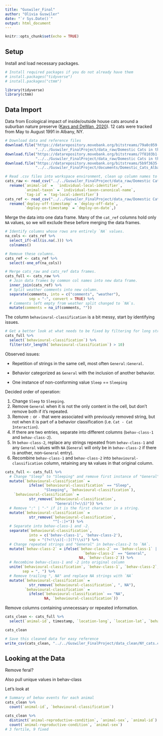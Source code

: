 ```yaml
---
title: "Guswiler_Final"
author: "Olivia Guswiler"
date: "`r Sys.Date()`"
output: html_document
---
```


```r
knitr::opts_chunk$set(echo = TRUE)
```

## Setup

Install and load necessary packages.

```r
# Install required packages if you do not already have them
# install.packages("tidyverse")
# install.packages("ctmm")

library(tidyverse)
library(ctmm)
```

## Data Import

Data from Ecological impact of inside/outside house cats around a suburban nature preserve ([Kays and DeWan, 2020](https://www.doi.org/10.5441/001/1.s6t84pb5)). 12 cats were tracked from May to August 1991 in Albany, NY.

```r
# Download data and reference files
download.file("https://datarepository.movebank.org/bitstreams/79a0c059-a4ec-4ee9-b452-4d92f26a9527/download",
              "../../Guswiler_FinalProject/data_raw/Domestic Cats in the Albany Pine Bush, New York.csv")
download.file("https://datarepository.movebank.org/bitstreams/7f8103b1-5a42-4f3c-8ff0-32bc97fb22b0/download",
              "../../Guswiler_FinalProject/data_raw/Domestic Cats in the Albany Pine Bush, New York-reference-data.csv")
download.file("https://datarepository.movebank.org/bitstreams/5b9f3635-cb70-4171-9dc9-42ec9c8a25c0/download",
              "../../Guswiler_FinalProject/documents/Domestic_Cats_Albany_README.txt")

# Read .csv files into workspace environment, clean up column names to match README.txt file descriptions
cats_raw <- read_csv("../../Guswiler_FinalProject/data_raw/Domestic Cats in the Albany Pine Bush, New York.csv") %>% 
  rename(`animal-id` =  `individual-local-identifier`,
         `animal-taxon` = `individual-taxon-canonical-name`,
         `tag-id` = `tag-local-identifier`)
cats_ref <- read_csv("../../Guswiler_FinalProject/data_raw/Domestic Cats in the Albany Pine Bush, New York-reference-data.csv") %>% 
  rename(`deploy-off-timestamp` = `deploy-off-date`,
         `deploy-on-timestamp` = `deploy-on-date`,)
```

Merge the data into one data frame. Many of the `cat_ref` columns hold only `NA` values, so we will exclude these before merging the data frames.

```r
# Identify columns whose rows are entirely `NA` values.
na_cols <- cats_ref %>%
  select_if(~all(is.na(.))) %>%
  colnames()

# Remove these columns.
cats_ref <- cats_ref %>%
  select(-one_of(na_cols))

# Merge cats_raw and cats_ref data frames.
cats_full <- cats_raw %>%
  # Join data frames by common col names into new data frame.
  inner_join(cats_ref) %>% 
  # Split weather comments into new column.
  separate(comments, into = c("comments", "weather"),
           sep = "-", convert = TRUE) %>% 
  # Comments left empty from weather split changed to `NA`s.
  mutate(comments = na_if(comments, ""))
```

The column `behavioural-classification` is a bit messy, start by identifying issues.

```r
# Get a better look at what needs to be fixed by filtering for long strings.
cats_full %>% 
  select(`behavioural-classification`) %>% 
  filter(str_length(`behavioural-classification`) > 10)
```

Observed issues:

-   Repetition of strings in the same cell, most often `General:General`.

-   Behavior categorized as `General` with the inclusion of another behavior.

-   One instance of non-conforming value `Sleep` == `Sleeping`

Decided order of operation:

1.  Change `Sleep` to `Sleeping`.
2.  Remove `General` when it is not the only content in the cell, but don't remove both if it's repeated.
3.  Remove `:` or `-` that were associated with previously removed string, but not when it is part of a behavior classification (i.e. `Cat - Cat Interaction`).
4.  If there are two entries, separate into different columns (`behav-class-1` and `behav-class-2`).
5.  In `behav-class-2`, replace any strings repeated from `behav-class-1` and any `General` values with `NA` (`General` will only be in `behav-class-2` if there is another, non-`General` entry).
6.  Recombine `behav-class-1` and `behav-class-2` into `behavioural-classification` column, retaining any `NA` values in that original column.

```r
cats_full <- cats_full %>%
  # Change "Sleep" to "Sleeping" and remove first instance of "General" only in strings where it is not the only content.
  mutate(`behavioural-classification` =
           ifelse(`behavioural-classification` == "Sleep",
                  "Sleeping", `behavioural-classification`),
    `behavioural-classification` =
           str_remove(`behavioural-classification`,
                       "General(?=\\S)")) %>% 
  # Remove ":" | "-" if it is the first character in a string.
  mutate(`behavioural-classification` =
           str_remove(`behavioural-classification`,
                      "^[-:]+")) %>% 
  # Separate into behav-class-1 and -2.
  separate(`behavioural-classification`,
           into = c('behav-class-1', 'behav-class-2'),
           sep = "(?<!\\s)[-:](?!\\s)") %>% 
  # Change repeated strings and "General" in behav-class-2 to `NA`.
  mutate(`behav-class-2` = ifelse(`behav-class-2` == `behav-class-1` |
                                    `behav-class-2` == "General",
                                  NA, `behav-class-2`)) %>%
  # Recombine behav-class-1 and -2 into original column
  unite(`behavioural-classification`, `behav-class-1`, `behav-class-2`,
        sep = ", ") %>% 
  # Remove trailing ", NA" and replace NA strings with `NA`
  mutate(`behavioural-classification` =
           str_remove(`behavioural-classification`, ", NA"),
         `behavioural-classification` =
           ifelse(`behavioural-classification` == "NA",
                  NA, `behavioural-classification`))
```

Remove columns containing unnecessary or repeated information.

```r
cats_clean <- cats_full %>%
  select(`animal-id`, timestamp, `location-long`, `location-lat`, `behavioural-classification`, comments, weather, `animal-sex`, `animal-life-stage`, `animal-reproductive-condition`, `animal-comments`, `event-id`, `deploy-on-timestamp`, `deploy-off-timestamp`)

cats_clean

# Save this cleaned data for easy reference
write_csv(cats_clean, "../../Guswiler_FinalProject/data_clean/NY_cats.csv")
```

## Looking at the Data

Remove feral?

Also pull unique values in behav-class

Let's look at

```r
# Summary of behav events for each animal
cats_clean %>%
  count(`animal-id`, `behavioural-classification`)

cats_clean %>%
  distinct(`animal-reproductive-condition`, `animal-sex`, `animal-id`) %>% 
  count(`animal-reproductive-condition`, `animal-sex`)
# 3 fertile, 9 fixed
```
